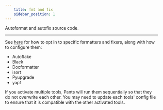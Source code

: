 ```yaml
---
    title: fmt and fix
    sidebar_position: 1
---
```


Autoformat and autofix source code.

---

See [here](../overview/linters-and-formatters.mdx) for how to opt in to specific formatters and fixers, along with how to configure them:

- Autoflake
- Black
- Docformatter
- isort
- Pyupgrade
- yapf

If you activate multiple tools, Pants will run them sequentially so that they do not overwrite each other. You may need to update each tools' config file to ensure that it is compatible with the other activated tools.
